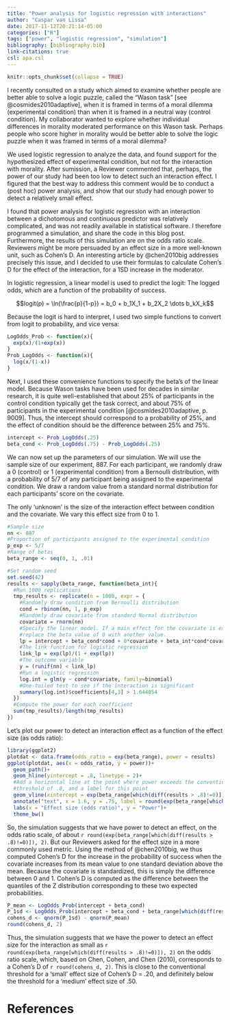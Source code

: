 ```yaml
---
title: "Power analysis for logistic regression with interactions"
author: "Caspar van Lissa"
date: 2017-11-12T20:21:14-05:00
categories: ["R"]
tags: ["power", "logistic regression", "simulation"]
bibliography: [bibliography.bib]
link-citations: true
csl: apa.csl
---
```


```r
knitr::opts_chunk$set(collapse = TRUE)
```

I recently consulted on a study which aimed to examine whether people are better able to solve a logic puzzle, called the "Wason task" [see @cosmides2010adaptive], when it is framed in terms of a moral dilemma (experimental condition) than when it is framed in a neutral way (control condition). My collaborator wanted to explore whether individual differences in morality moderated performance on this Wason task. Perhaps people who score higher in morality would be better able to solve the logic puzzle when it was framed in terms of a moral dilemma? 

We used logistic regression to analyze the data, and found support for the hypothesized effect of experimental condition, but not for the interaction with morality. After sumission, a Reviewer commented that, perhaps, the power of our study had been too low to detect such an interaction effect. I figured that the best way to address this comment would be to conduct a (post hoc) power analysis, and show that our study had enough power to detect a relatively small effect.

I found that power analysis for logistic regression with an interaction between a dichotomous and continuous predictor was relatively complicated, and was not readily available in statistical software. I therefore programmed a simulation, and share the code in this blog post. Furthermore, the results of this simulation are on the odds ratio scale. Reviewers might be more persuaded by an effect size in a more well-known unit, such as Cohen's D. An interesting article by @chen2010big addresses precisely this issue, and I decided to use their formulas to calculate Cohen's D for the effect of the interaction, for a 1SD increase in the moderator.

In logistic regression, a linear model is used to predict the logit: The logged odds, which are a function of the probability of success. 

$$logit(p) = \ln(\frac{p}{1-p}) = b_0 + b_1X_1 + b_2X_2 \dots b_kX_k$$

Because the logit is hard to interpret, I used two simple functions to convert from logit to probability, and vice versa:

```r
LogOdds_Prob <- function(x){
  exp(x)/(1+exp(x))
}
Prob_LogOdds <- function(x){
  log(x/(1-x))
}
```

Next, I used these convenience functions to specify the beta's of the linear model. Because Wason tasks have been used for decades in similar research, it is quite well-established that about 25% of participants in the control condition typically get the task correct, and about 75% of participants in the experimental condition [@cosmides2010adaptive, p. 9009]. Thus, the intercept should correspond to a probability of 25%, and the effect of condition should be the difference between 25% and 75%.

```r
intercept <- Prob_LogOdds(.25)
beta_cond <- Prob_LogOdds(.75) - Prob_LogOdds(.25)
```

We can now set up the parameters of our simulation. We will use the sample size of our experiment, 887. For each participant, we randomly draw a 0 (control) or 1 (experimental condition) from a Bernoulli distribution, with a probability of 5/7 of any participant being assigned to the experimental condition. We draw a random value from a standard normal distribution for each participants' score on the covariate.

The only 'unknown' is the size of the interaction effect between condition and the covariate. We vary this effect size from 0 to 1. 

```r
#Sample size
nn <- 887
#Proportion of participants assigned to the experimental condition
p_exp <- 5/7
#Range of betas
beta_range <- seq(0, 1, .01)

#Set random seed
set.seed(42)
results <- sapply(beta_range, function(beta_int){
  #Run 1000 replications
  tmp_results <- replicate(n = 1000, expr = {
    #Randomly draw condition from Bernoulli distribution
    cond = rbinom(nn, 1, p_exp) 
    #Randomly draw covariate from standard Normal distribution
    covariate = rnorm(nn) 
    #Specify the linear model. If a main effect for the covariate is expected,
    #replace the beta value of 0 with another value.
    lp = intercept + beta_cond*cond + 0*covariate + beta_int*cond*covariate
    #The link function for logistic regression
    link_lp = exp(lp)/(1 + exp(lp)) 
    #The outcome variable
    y = (runif(nn) < link_lp) 
    #Run a logistic regression
    log.int = glm(y ~ cond*covariate, family=binomial)
    #One-tailed test to see if the interaction is significant
    summary(log.int)$coefficients[4,3] > 1.644854 
  })
  #Compute the power for each coefficient
  sum(tmp_results)/length(tmp_results)
})
```

Let's plot our power to detect an interaction effect as a function of the effect size (as odds ratio):

```r
library(ggplot2)
plotdat <- data.frame(odds_ratio = exp(beta_range), power = results)
ggplot(plotdat, aes(x = odds_ratio, y = power))+
  geom_path()+
  geom_hline(yintercept = .8, linetype = 2)+
  #Add a horizontal line at the point where power exceeds the conventional
  #threshold of .8, and a label for this point
  geom_vline(xintercept = exp(beta_range[which(diff(results > .8)!=0)]))+
  annotate("text", x = 1.6, y = .75, label = round(exp(beta_range[which(diff(results > .8)!=0)]), 2))+
  labs(x = "Effect size (odds ratio)", y = "Power")+
  theme_bw()
```

So, the simulation suggests that we have power to detect an effect, on the odds ratio scale, of about `r round(exp(beta_range[which(diff(results > .8)!=0)]), 2)`. But our Reviewers asked for the effect size in a more commonly used metric. Using the method of @chen2010big, we thus computed Cohen's D for the increase in the probability of success when the covariate increases from its mean value to one standard deviation above the mean. Because the covariate is standardized, this is simply the difference between 0 and 1. Cohen's D is computed as the difference between the quantiles of the Z distribution corresponding to these two expected probabilities.

```r
P_mean <- LogOdds_Prob(intercept + beta_cond)
P_1sd <- LogOdds_Prob(intercept + beta_cond + beta_range[which(diff(results > .8)!=0)])
cohens_d <- qnorm(P_1sd) - qnorm(P_mean)
round(cohens_d, 2)
```

Thus, the simulation suggests that we have the power to detect an effect size for the interaction as small as `r round(exp(beta_range[which(diff(results > .8)!=0)]), 2)` on the odds ratio scale, which, based on Chen, Cohen, and Chen (2010), corresponds to a Cohen’s D of `r round(cohens_d, 2)`. This is close to the conventional threshold for a ‘small’ effect size of Cohen’s D = .20, and definitely below the threshold for a ‘medium’ effect size of .50.

# References